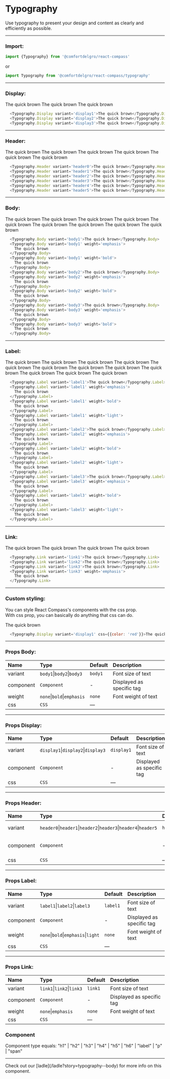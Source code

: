 
# Typography

Use typography to present your design and content as clearly and efficiently as possible.

---

### Import:

```js
import {Typography} from '@comfortdelgro/react-compass'
```

or

```js
import Typography from '@comfortdelgro/react-compass/typography'
```

---

### Display:

<div className={styles.avatarShowcaseContainer} style={{display: 'flex', flexDirection: 'column'}}>
  <Typography.Display variant='display1'>The quick brown</Typography.Display>
  <Typography.Display variant='display2'>The quick brown</Typography.Display>
  <Typography.Display variant='display3'>The quick brown</Typography.Display>
</div>

```js
  <Typography.Display variant='display1'>The quick brown</Typography.Display>
  <Typography.Display variant='display2'>The quick brown</Typography.Display>
  <Typography.Display variant='display3'>The quick brown</Typography.Display>
```

---

### Header:

<div className={styles.avatarShowcaseContainer} style={{display: 'flex', flexDirection: 'column'}}>
  <Typography.Header variant='header0'>The quick brown</Typography.Header>
  <Typography.Header variant='header1'>The quick brown</Typography.Header>
  <Typography.Header variant='header2'>The quick brown</Typography.Header>
  <Typography.Header variant='header3'>The quick brown</Typography.Header>
  <Typography.Header variant='header4'>The quick brown</Typography.Header>
  <Typography.Header variant='header5'>The quick brown</Typography.Header>
</div>

```js
  <Typography.Header variant='header0'>The quick brown</Typography.Header>
  <Typography.Header variant='header1'>The quick brown</Typography.Header>
  <Typography.Header variant='header2'>The quick brown</Typography.Header>
  <Typography.Header variant='header3'>The quick brown</Typography.Header>
  <Typography.Header variant='header4'>The quick brown</Typography.Header>
  <Typography.Header variant='header5'>The quick brown</Typography.Header>
```

---

### Body:

<div className={styles.avatarShowcaseContainer} style={{display: 'flex', flexDirection: 'column'}}>
  <Typography.Body variant='body1' component='div'>The quick brown</Typography.Body>
  <Typography.Body variant='body1' weight='emphasis' component='div'>
    The quick brown
  </Typography.Body>
  <Typography.Body variant='body1' weight='bold' component='div'>
    The quick brown
  </Typography.Body>
  <Typography.Body variant='body2' component='div'>The quick brown</Typography.Body>
  <Typography.Body variant='body2' weight='emphasis' component='div'>
    The quick brown
  </Typography.Body>
  <Typography.Body variant='body2' weight='bold' component='div'>
    The quick brown
  </Typography.Body>
  <Typography.Body variant='body3' component='div'>The quick brown</Typography.Body>
  <Typography.Body variant='body3' weight='emphasis' component='div'>
    The quick brown
  </Typography.Body>
  <Typography.Body variant='body3' weight='bold' component='div'>
    The quick brown
  </Typography.Body>
</div>

```js
  <Typography.Body variant='body1'>The quick brown</Typography.Body>
  <Typography.Body variant='body1' weight='emphasis'>
    The quick brown
  </Typography.Body>
  <Typography.Body variant='body1' weight='bold'>
    The quick brown
  </Typography.Body>
  <Typography.Body variant='body2'>The quick brown</Typography.Body>
  <Typography.Body variant='body2' weight='emphasis'>
    The quick brown
  </Typography.Body>
  <Typography.Body variant='body2' weight='bold'>
    The quick brown
  </Typography.Body>
  <Typography.Body variant='body3'>The quick brown</Typography.Body>
  <Typography.Body variant='body3' weight='emphasis'>
    The quick brown
  </Typography.Body>
  <Typography.Body variant='body3' weight='bold'>
    The quick brown
  </Typography.Body>
```

---

### Label:

<div className={styles.avatarShowcaseContainer} style={{display: 'flex', flexDirection: 'column'}}>
  <Typography.Label variant='label1'>The quick brown</Typography.Label>
  <Typography.Label variant='label1' weight='emphasis' component='div'>
    The quick brown
  </Typography.Label>
  <Typography.Label variant='label1' weight='bold' component='div'>
    The quick brown
  </Typography.Label>
  <Typography.Label variant='label1' weight='light' component='div'>
    The quick brown
  </Typography.Label>
  <Typography.Label variant='label2' component='div'>The quick brown</Typography.Label>
  <Typography.Label variant='label2' weight='emphasis' component='div'>
    The quick brown
  </Typography.Label>
  <Typography.Label variant='label2' weight='bold' component='div'>
    The quick brown
  </Typography.Label>
  <Typography.Label variant='label2' weight='light' component='div'>
    The quick brown
  </Typography.Label>
  <Typography.Label variant='label3' component='div'>The quick brown</Typography.Label>
  <Typography.Label variant='label3' weight='emphasis' component='div'>
    The quick brown
  </Typography.Label>
  <Typography.Label variant='label3' weight='bold' component='div'>
    The quick brown
  </Typography.Label>
  <Typography.Label variant='label3' weight='light' component='div'>
    The quick brown
  </Typography.Label>
</div>

```js
  <Typography.Label variant='label1'>The quick brown</Typography.Label>
  <Typography.Label variant='label1' weight='emphasis'>
    The quick brown
  </Typography.Label>
  <Typography.Label variant='label1' weight='bold'>
    The quick brown
  </Typography.Label>
  <Typography.Label variant='label1' weight='light'>
    The quick brown
  </Typography.Label>
  <Typography.Label variant='label2'>The quick brown</Typography.Label>
  <Typography.Label variant='label2' weight='emphasis'>
    The quick brown
  </Typography.Label>
  <Typography.Label variant='label2' weight='bold'>
    The quick brown
  </Typography.Label>
  <Typography.Label variant='label2' weight='light'>
    The quick brown
  </Typography.Label>
  <Typography.Label variant='label3'>The quick brown</Typography.Label>
  <Typography.Label variant='label3' weight='emphasis'>
    The quick brown
  </Typography.Label>
  <Typography.Label variant='label3' weight='bold'>
    The quick brown
  </Typography.Label>
  <Typography.Label variant='label3' weight='light'>
    The quick brown
  </Typography.Label>
```

---

### Link:

<div className={styles.avatarShowcaseContainer} style={{display: 'flex', flexDirection: 'column'}}>
  <Typography.Link variant='link1'>The quick brown</Typography.Link>
  <Typography.Link variant='link2'>The quick brown</Typography.Link>
  <Typography.Link variant='link3'>The quick brown</Typography.Link>
  <Typography.Link variant='link3' weight='emphasis'>
    The quick brown
  </Typography.Link>
</div>

```js
  <Typography.Link variant='link1'>The quick brown</Typography.Link>
  <Typography.Link variant='link2'>The quick brown</Typography.Link>
  <Typography.Link variant='link3'>The quick brown</Typography.Link>
  <Typography.Link variant='link3' weight='emphasis'>
    The quick brown
  </Typography.Link>
```

---

### Custom styling:

You can style React Compass's components with the css prop. <br/>
With css prop, you can basically do anything that css can do.

<div className={styles.avatarShowcaseContainer}>
  <Typography.Display variant='display1' css={{color: 'red'}}>The quick brown</Typography.Display>
</div>

```js
  <Typography.Display variant='display1' css={{color: 'red'}}>The quick brown</Typography.Display>
```

---

### Props Body:

| Name     | Type             | Default | Description                        |
| :------- | :--------------- | :------ | :--------------------------------- |
| variant  | `body1`\|`body2`\|`body3` | `body1` | Font size of text |
| component  | `Component` | - |Displayed as specific tag |
| weight  | `none`\|`bold`\|`emphasis` | `none` | Font weight of text |
| css      | `CSS`            | —       |                                    |

---

### Props Display:

| Name     | Type             | Default | Description                        |
| :------- | :--------------- | :------ | :--------------------------------- |
| variant  | `display1`\|`display2`\|`display3` | `display1` | Font size of text |
| component  | `Component` | - |Displayed as specific tag |
| css      | `CSS`            | —       |                                    |

---

### Props Header:

| Name     | Type             | Default | Description                        |
| :------- | :--------------- | :------ | :--------------------------------- |
| variant  | `header0`\|`header1`\|`header2`\|`header3`\|`header4`\|`header5` | `header1` | Font size of text |
| component  | `Component` | - |Displayed as specific tag |
| css      | `CSS`            | —       |                                    |

---

### Props Label:

| Name     | Type             | Default | Description                        |
| :------- | :--------------- | :------ | :--------------------------------- |
| variant  | `label1`\|`label2`\|`label3` | `label1` | Font size of text |
| component  | `Component` | - |Displayed as specific tag |
| weight  | `none`\|`bold`\|`emphasis`\|`light` | `none` | Font weight of text |
| css      | `CSS`            | —       |                                    |

---

### Props Link:

| Name     | Type             | Default | Description                        |
| :------- | :--------------- | :------ | :--------------------------------- |
| variant  | `link1`\|`link2`\|`link3` | `link1` | Font size of text |
| component  | `Component` | - |Displayed as specific tag |
| weight  | `none`\|`emphasis` | `none` | Font weight of text |
| css      | `CSS`            | —       |                                    |

### Component
Component type equals: "h1" | "h2" | "h3" | "h4" | "h5" | "h6" | "label" | "p" | "span"

---

<Callout>
  Check out our [ladle](/ladle?story=typography--body) for more info on this
  component.
</Callout>
